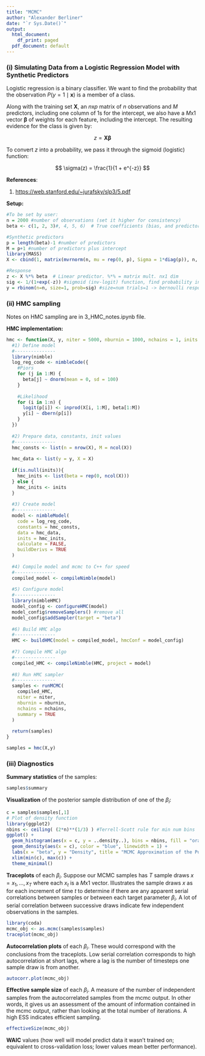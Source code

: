 ---
title: "MCMC"
author: "Alexander Berliner"
date: "`r Sys.Date()`"
output:
  html_document:
    df_print: paged
  pdf_document: default
---

### (i) Simulating Data from a Logistic Regression Model with Synthetic Predictors

Logistic regression is a binary classifier. We want to find the probability that the observation $P(y = 1 \mid \mathbf{x})$ is a member of a class.

Along with the training set $\mathbf{X}$, an $n\text{x}p$ matrix of $n$ observations and $M$ predictors, including one column of 1s for the intercept, we also have a $M\text{x}1$ vector $\boldsymbol{\beta}$ of weights for each feature, including the intercept. The resulting evidence for the class is given by:

$$
z = \mathbf{X} \boldsymbol{\beta}
$$

To convert $z$ into a probability, we pass it through the sigmoid (logistic) function:

$$
\sigma(z) = \frac{1}{1 + e^{-z}}
$$

**References**:

1.  <https://web.stanford.edu/~jurafsky/slp3/5.pdf>

**Setup:**

```{r}
#To be set by user:
n = 2000 #number of observations (set it higher for consistency)
beta <- c(1, 2, 3)#, 4, 5, 6)  # True coefficients (bias, and predictors) px1

#Synthetic predictors
p = length(beta)-1 #number of predictors
M = p+1 #number of predictors plus intercept
library(MASS)
X <- cbind(1, matrix(mvrnorm(n, mu = rep(0, p), Sigma = 1*diag(p)), n, p))  # Design matrix with intercept (bias). nxp

#Response
z <- X %*% beta  # Linear predictor. %*% = matrix mult. nx1 dim
sig <- 1/(1+exp(-z)) #sigmoid (inv-logit) function, find probability in [0,1], predicted y
y = rbinom(n=n, size=1, prob=sig) #size=num trials=1 -> bernoulli response var
```

### (ii) HMC sampling

Notes on HMC sampling are in 3_HMC_notes.ipynb file.

**HMC implementation:**

```{r}
hmc <- function(X, y, niter = 5000, nburnin = 1000, nchains = 1, inits = NULL) {
  #1) Define model
  #---------------
  library(nimble)
  log_reg_code <- nimbleCode({
    #Piors
    for (j in 1:M) {
      beta[j] ~ dnorm(mean = 0, sd = 100)
    }
    
    #Likelihood
    for (i in 1:n) {
      logit(p[i]) <- inprod(X[i, 1:M], beta[1:M])
      y[i] ~ dbern(p[i]) 
    }
  })
  
  #2) Prepare data, constants, init values
  #---------------
  hmc_consts <- list(n = nrow(X), M = ncol(X))
  
  hmc_data <- list(y = y, X = X)
  
  if(is.null(inits)){
    hmc_inits <- list(beta = rep(0, ncol(X)))
  } else {
    hmc_inits <- inits
  }
  
  #3) Create model
  #---------------
  model <- nimbleModel(
    code = log_reg_code,
    constants = hmc_consts,
    data = hmc_data,
    inits = hmc_inits,
    calculate = FALSE,
    buildDerivs = TRUE
  )
  
  #4) Compile model and mcmc to C++ for speed
  #---------------
  compiled_model <- compileNimble(model)
  
  #5) Configure model
  #---------------
  library(nimbleHMC)
  model_config <- configureHMC(model)
  model_config$removeSamplers() #remove all
  model_config$addSampler(target = "beta")
  
  #6) Build HMC algo
  #---------------
  HMC <- buildHMC(model = compiled_model, hmcConf = model_config)
  
  #7) Compile HMC algo
  #---------------
  compiled_HMC <- compileNimble(HMC, project = model)
  
  #8) Run HMC sampler
  #---------------
  samples <- runMCMC(
    compiled_HMC,
    niter = niter,
    nburnin = nburnin,
    nchains = nchains,
    summary = TRUE
  )
  
  return(samples)
}
```

```{r}
samples = hmc(X,y)
```

### (iii) Diagnostics

**Summary statistics** of the samples:

```{r}
samples$summary
```

**Visualization** of the posterior sample distribution of one of the $\beta_i$:

```{r}
c = samples$samples[,1]
# Plot of density function
library(ggplot2)
nbins <- ceiling( (2*n)**(1/3) ) #Terrell-Scott rule for min num bins
ggplot() +
  geom_histogram(aes(x = c, y = ..density..), bins = nbins, fill = "orange", color = "black", alpha = 0.6) +
  geom_density(aes(x = c), color = "blue", linewidth = 1) +
  labs(x = "beta", y = "Density", title = "MCMC Approximation of the Posterior") +
  xlim(min(c), max(c)) +
  theme_minimal()
```

**Traceplots** of each $\beta_i$. Suppose our MCMC samples has $T$ sample draws $x = x_1,\ldots, x_T$ where each $x_t$ is a $M\text{x}1$ vector. Illustrates the sample draws $x$ as for each increment of time $t$ to determine if there are any apparent serial correlations between samples or between each target parameter $\beta_i$. A lot of serial correlation between successive draws indicate few independent observations in the samples.

```{r}
library(coda)
mcmc_obj <- as.mcmc(samples$samples)
traceplot(mcmc_obj)
```

**Autocorrelation plots** of each $\beta_i$. These would correspond with the conclusions from the traceplots. Low serial correlation corresponds to high autocorrelation at short lags, where a lag is the number of timesteps one sample draw is from another.

```{r}
autocorr.plot(mcmc_obj)
```

**Effective sample size** of each $\beta_i$. A measure of the number of independent samples from the autocorrelated samples from the mcmc output. In other words, it gives us an assessment of the amount of information contained in the mcmc output, rather than looking at the total number of iterations. A high ESS indicates efficient sampling.

```{r}
effectiveSize(mcmc_obj)
```

**WAIC** values (how well will model predict data it wasn't trained on; equivalent to cross-validation loss; lower values mean better performance).
